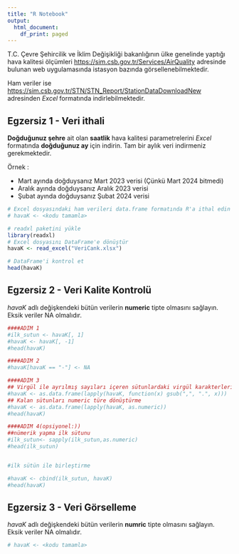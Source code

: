 ```yaml
---
title: "R Notebook"
output:
  html_document:
    df_print: paged
---
```


T.C. Çevre Şehircilik ve İklim Değişikliği bakanlığının ülke genelinde yaptığı hava kalitesi
ölçümleri [https://sim.csb.gov.tr/Services/AirQuality](https://sim.csb.gov.tr/Services/AirQuality) adresinde bulunan web uygulamasında istasyon bazında görsellenebilmektedir. 

Ham veriler ise [https://sim.csb.gov.tr/STN/STN_Report/StationDataDownloadNew](https://sim.csb.gov.tr/STN/STN_Report/StationDataDownloadNew) adresinden *Excel* formatında indirlebilmektedir. 

## Egzersiz 1 - Veri ithali

**Doğduğunuz şehre** ait olan **saatlik** hava kalitesi parametrelerini *Excel* formatında **doğduğunuz ay** için indirin. Tam bir aylık veri indirmeniz gerekmektedir.

Örnek :

- Mart ayında doğduysanız Mart 2023 verisi (Çünkü Mart 2024 bitmedi)
- Aralık ayında doğduysanız Aralık 2023 verisi
- Şubat ayında doğduysanız Şubat 2024 verisi

```r
# Excel dosyasındaki ham verileri data.frame formatında R'a ithal edin
# havaK <- <kodu tamamla>

# readxl paketini yükle
library(readxl)
# Excel dosyasını DataFrame'e dönüştür
havaK <- read_excel("VeriCank.xlsx")

# DataFrame'i kontrol et
head(havaK)
```  




## Egzersiz 2 - Veri Kalite Kontrolü

*havaK* adlı değişkendeki bütün verilerin **numeric** tipte olmasını sağlayın. Eksik veriler NA olmalıdır.

```r
####ADIM 1
#ilk_sutun <- havaK[, 1]
#havaK <- havaK[, -1]
#head(havaK)

####ADIM 2
#havaK[havaK == "-"] <- NA

####ADIM 3
## Virgül ile ayrılmış sayıları içeren sütunlardaki virgül karakterlerini nokta ile değiştirme
#havaK <- as.data.frame(lapply(havaK, function(x) gsub(",", ".", x)))
## Kalan sütunları numeric türe dönüştürme
#havaK <- as.data.frame(lapply(havaK, as.numeric))
#head(havaK)

####ADIM 4(opsiyonel:)) 
##nümerik yapma ilk sütunu
#ilk_sutun<- sapply(ilk_sutun,as.numeric)
#head(ilk_sutun)


#ilk sütün ile birleştirme

#havaK <- cbind(ilk_sutun, havaK)
#head(havaK)


```

## Egzersiz 3 - Veri Görselleme

*havaK* adlı değişkendeki bütün verilerin **numric** tipte olmasını sağlayın. Eksik veriler NA olmalıdır.

```r
# havaK <- <kodu tamamla>



```


